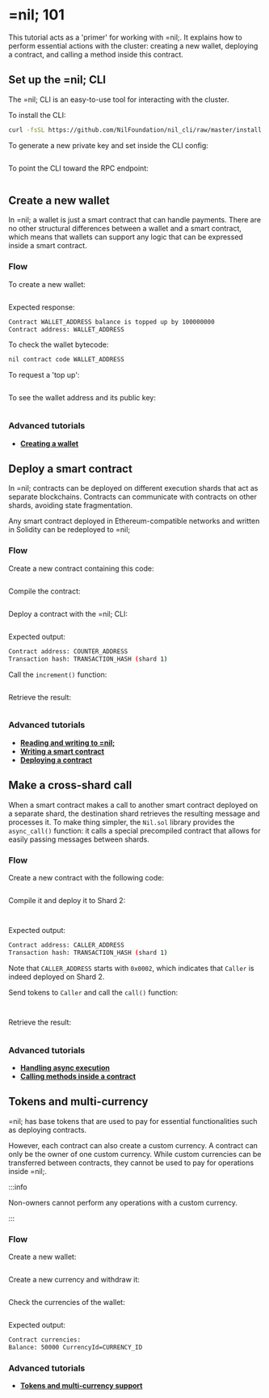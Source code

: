 # =nil; 101

This tutorial acts as a 'primer' for working with =nil;. It explains how to perform essential actions with the cluster: creating a new wallet, deploying a contract, and calling a method inside this contract.


## Set up the =nil; CLI

The =nil; CLI is an easy-to-use tool for interacting with the cluster. 

To install the CLI:

```bash
curl -fsSL https://github.com/NilFoundation/nil_cli/raw/master/install.sh | bash
```

To generate a new private key and set inside the CLI config:

```bash file=../../tests/nil-101.test.js start=startKeygen end=endKeygen
```

To point the CLI toward the RPC endpoint:

```bash file=../../tests/nil-101.test.js start=startEndpoint end=endEndpoint
```

## Create a new wallet

In =nil; a wallet is just a smart contract that can handle payments. There are no other structural differences between a wallet and a smart contract, which means that wallets can support any logic that can be expressed inside a smart contract.

### Flow

To create a new wallet:

```bash file=../../tests/nil-101.test.js start=startWallet end=endWallet
```

Expected response:

```bash
Contract WALLET_ADDRESS balance is topped up by 100000000
Contract address: WALLET_ADDRESS
```

To check the wallet bytecode:

```bash
nil contract code WALLET_ADDRESS
```

To request a 'top up':

```bash file=../../tests/nil-101.test.js start=startTopup end=endTopup
```

To see the wallet address and its public key:

```bash file=../../tests/nil-101.test.js start=startInfo end=endInfo
```

### Advanced tutorials

* [**Creating a wallet**](essentials/creating-a-wallet.mdx)

## Deploy a smart contract

In =nil; contracts can be deployed on different execution shards that act as separate blockchains. Contracts can communicate with contracts on other shards, avoiding state fragmentation.

Any smart contract deployed in Ethereum-compatible networks and written in Solidity can be redeployed to =nil;

### Flow

Create a new contract containing this code:

```solidity showLineNumbers file=../../tests/Counter.sol start=startContract end=endContract
```

Compile the contract:

```bash file=../../tests/nil-101.test.js start=startCompilation end=endCompilation
```

Deploy a contract with the =nil; CLI:

```bash file=../../tests/nil-101.test.js start=startDeploy end=endDeploy

```

Expected output:

```bash
Contract address: COUNTER_ADDRESS
Transaction hash: TRANSACTION_HASH (shard 1)
```

Call the `increment()` function:

```bash file=../../tests/nil-101.test.js start=startIncrement end=endIncrement
```

Retrieve the result:

```bash file=../../tests/nil-101.test.js start=startCall end=endCall
```

### Advanced tutorials

* [**Reading and writing to =nil;**](essentials/reading-writing-info.mdx)
* [**Writing a smart contract**](working-with-smart-contracts/writing-a-contract.mdx)
* [**Deploying a contract**](working-with-smart-contracts/deploying-a-contract.mdx)

## Make a cross-shard call

When a smart contract makes a call to another smart contract deployed on a separate shard, the destination shard retrieves the resulting message and processes it. To make thing simpler, the `Nil.sol` library provides the `async_call()` function: it calls a special precompiled contract that allows for easily passing messages between shards.

### Flow

Create a new contract with the following code:


```solidity showLineNumbers file=../../tests/Caller.sol start=startContract end=endContract
```

Compile it and deploy it to Shard 2:

```bash file=../../tests/nil-101.test.js start=startCallerCompilation end=endCallerCompilation
```

```bash file=../../tests/nil-101.test.js start=start_CallerDeploy end=end_CallerDeploy
```

Expected output:

```bash
Contract address: CALLER_ADDRESS
Transaction hash: TRANSACTION_HASH (shard 1)
```

Note that `CALLER_ADDRESS` starts with `0x0002`, which indicates that `Caller` is indeed deployed on Shard 2.

Send tokens to `Caller` and call the `call()` function:

```bash file=../../tests/nil-101.test.js start=start_SendTokensToCaller end=end_SendTokensToCaller
```

```bash file=../../tests/nil-101.test.js start=startMessageFromCallerToIncrementer end=endMessageFromCallerToIncrementer
```

Retrieve the result:

```bash file=../../tests/nil-101.test.js start=startCall end=endCall
```

### Advanced tutorials

* [**Handling async execution**](essentials/handling-async-execution.mdx)
* [**Calling methods inside a contract**](working-with-smart-contracts/calling-contract-methods.mdx)

## Tokens and multi-currency

=nil; has base tokens that are used to pay for essential functionalities such as deploying contracts.

However, each contract can also create a custom currency. A contract can only be the owner of one custom currency. While custom currencies can be transferred between contracts, they cannot be used to pay for operations inside =nil;. 

:::info

Non-owners cannot perform any operations with a custom currency.

:::

### Flow

Create a new wallet:

```bash file=../../tests/nil-101.test.js start=startNewWalletDeploy end=endNewWalletDeploy
```

Create a new currency and withdraw it:

```bash file=../../tests/nil-101.test.js start=startMintWithdrawCurrency end=endMintWithdrawCurrency

```

Check the currencies of the wallet:

```bash file=../../tests/nil-101.test.js start=startCurrenciesCheck end=endCurrenciesCheck
```

Expected output:

```bash
Contract currencies:
Balance: 50000 CurrencyId=CURRENCY_ID
```

### Advanced tutorials

* [**Tokens and multi-currency support**](essentials/tokens-multi-currency.mdx)
